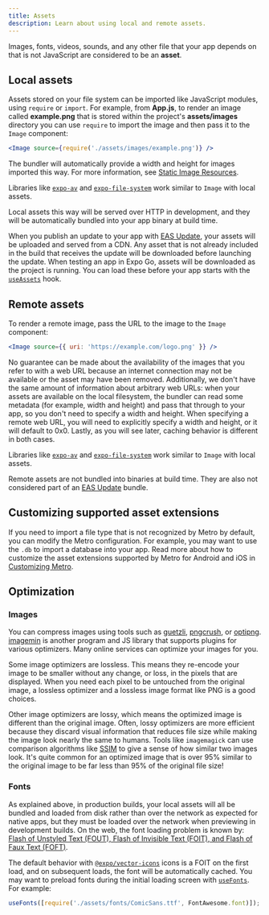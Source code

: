 ```yaml
---
title: Assets
description: Learn about using local and remote assets.
---
```


Images, fonts, videos, sounds, and any other file that your app depends on that is not JavaScript are considered to be an **asset**.

## Local assets

Assets stored on your file system can be imported like JavaScript modules, using `require` or `import`. For example, from **App.js**, to render an image called **example.png** that is stored within the project's **assets/images** directory you can use `require` to import the image and then pass it to the `Image` component:

```jsx App.js
<Image source={require('./assets/images/example.png')} />
```

The bundler will automatically provide a width and height for images imported this way. For more information, see [Static Image Resources](https://reactnative.dev/docs/images#static-image-resources).

Libraries like [`expo-av`](/versions/latest/sdk/video/) and [`expo-file-system`](/versions/latest/sdk/filesystem/) work similar to `Image` with local assets.

Local assets this way will be served over HTTP in development, and they will be automatically bundled into your app binary at build time.

When you publish an update to your app with [EAS Update](/eas-update/introduction/), your assets will be uploaded and served from a CDN. Any asset that is not already included in the build that receives the update will be downloaded before launching the update. When testing an app in Expo Go, assets will be downloaded as the project is running. You can load these before your app starts with the [`useAssets`](/versions/latest/sdk/asset/) hook.

## Remote assets

To render a remote image, pass the URL to the image to the `Image` component:

```jsx App.js
<Image source={{ uri: 'https://example.com/logo.png' }} />
```

No guarantee can be made about the availability of the images that you refer to with a web URL because an internet connection may not be available or the asset may have been removed. Additionally, we don't have the same amount of information about arbitrary web URLs: when your assets are available on the local filesystem, the bundler can read some metadata (for example, width and height) and pass that through to your app, so you don't need to specify a width and height. When specifying a remote web URL, you will need to explicitly specify a width and height, or it will default to 0x0. Lastly, as you will see later, caching behavior is different in both cases.

Libraries like [`expo-av`](/versions/latest/sdk/video/) and [`expo-file-system`](/versions/latest/sdk/filesystem/) work similar to `Image` with local assets.

Remote assets are not bundled into binaries at build time. They are also not considered part of an [EAS Update](/eas-update/introduction/) bundle.

## Customizing supported asset extensions

If you need to import a file type that is not recognized by Metro by default, you can modify the Metro configuration. For example, you may want to use the `.db` to import a database into your app. Read more about how to customize the asset extensions supported by Metro for Android and iOS in [Customizing Metro](/guides/customizing-metro).

## Optimization

### Images

You can compress images using tools such as [guetzli](https://github.com/google/guetzli), [pngcrush](https://pmt.sourceforge.io/pngcrush/), or [optipng](http://optipng.sourceforge.net/). [imagemin](https://github.com/imagemin/imagemin) is another program and JS library that supports plugins for various optimizers. Many online services can optimize your images for you.

Some image optimizers are lossless. This means they re-encode your image to be smaller without any change, or loss, in the pixels that are displayed. When you need each pixel to be untouched from the original image, a lossless optimizer and a lossless image format like PNG is a good choices.

Other image optimizers are lossy, which means the optimized image is different than the original image. Often, lossy optimizers are more efficient because they discard visual information that reduces file size while making the image look nearly the same to humans. Tools like `imagemagick` can use comparison algorithms like [SSIM](https://en.wikipedia.org/wiki/Structural_similarity) to give a sense of how similar two images look. It's quite common for an optimized image that is over 95% similar to the original image to be far less than 95% of the original file size!

### Fonts

As explained above, in production builds, your local assets will all be bundled and loaded from disk rather than over the network as expected for native apps, but they must be loaded over the network when previewing in development builds. On the web, the font loading problem is known by: [Flash of Unstyled Text (FOUT), Flash of Invisible Text (FOIT), and Flash of Faux Text (FOFT)](https://css-tricks.com/fout-foit-foft/).

The default behavior with [`@expo/vector-icons`](icons.mdx#icons) icons is a FOIT on the first load, and on subsequent loads, the font will be automatically cached. You may want to preload fonts during the initial loading screen with [`useFonts`](/versions/latest/sdk/font/#usefontsmap). For example:

```jsx App.js
useFonts([require('./assets/fonts/ComicSans.ttf', FontAwesome.font)]);
```
